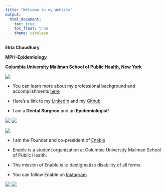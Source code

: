 ```yaml
---
title: "Welcome to my Website"
output: 
  html_document:
    toc: true
    toc_float: true
    theme: cerulean
---
```


**Ekta Chaudhary**

**MPH-Epidemiology** 

**Columbia University Mailman School of Public Health, New York**


![](https://media.giphy.com/media/Cmr1OMJ2FN0B2/giphy.gif)

* You can learn more about my professional background and accomplishments [here](about-me.html)

* Here's a link to my [LinkedIn](https://www.linkedin.com/in/ekta-chaudhary-80469716a/) 
  and my [Github](https://github.com/Ekta1489)

* I am a **Dental Surgeon** and an **Epidemiologist**!

![](Dentist.jpg)
![](Epi.jpg)

![](Epi2.jpg)


* I am the Founder and co-president of [Enable](https://mailman-columbia.campuslabs.com/engage/organization/enable)

* Enable is a student organization at Columbia University Mailman School of Public Health. 

* The mission of Enable is to destigmatize disability of all forms.

* You can follow Enable on [Instagram](https://www.instagram.com/enable_at_columbia/)

![](Enable.jpg)
![](Enable2.jpeg)

